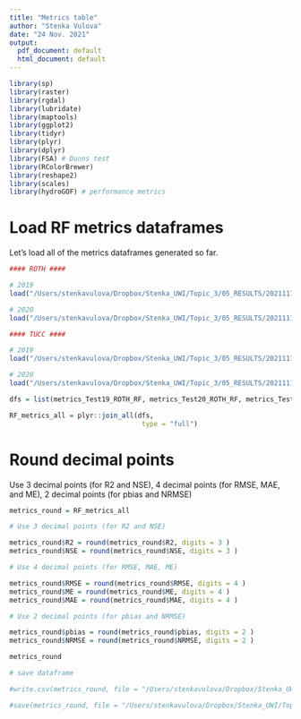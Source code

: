 ```yaml
---
title: "Metrics table"
author: "Stenka Vulova"
date: "24 Nov. 2021"
output:
  pdf_document: default
  html_document: default
---
```


```r

library(sp)
library(raster)
library(rgdal)
library(lubridate)
library(maptools)
library(ggplot2)
library(tidyr)
library(plyr)
library(dplyr)
library(FSA) # Dunns test
library(RColorBrewer)
library(reshape2)
library(scales)
library(hydroGOF) # performance metrics

```

# Load RF metrics dataframes 

Let's load all of the metrics dataframes generated so far. 

```r

#### ROTH #### 

# 2019
load("/Users/stenkavulova/Dropbox/Stenka_UWI/Topic_3/05_RESULTS/20211118_metrics_RF/Test2019/TestROTH/metrics_Test19_ROTH_RF.RData")

# 2020
load("/Users/stenkavulova/Dropbox/Stenka_UWI/Topic_3/05_RESULTS/20211118_metrics_RF/Test2020/TestROTH/metrics_Test20_ROTH_RF.RData")

#### TUCC #### 

# 2019
load("/Users/stenkavulova/Dropbox/Stenka_UWI/Topic_3/05_RESULTS/20211118_metrics_RF/Test2019/TestTUCC/metrics_Test19_TUCC_RF.RData")

# 2020 
load("/Users/stenkavulova/Dropbox/Stenka_UWI/Topic_3/05_RESULTS/20211118_metrics_RF/Test2020/TestTUCC/metrics_Test20_TUCC_RF.RData")

```

```r

dfs = list(metrics_Test19_ROTH_RF, metrics_Test20_ROTH_RF, metrics_Test19_TUCC_RF, metrics_Test20_TUCC_RF)

RF_metrics_all = plyr::join_all(dfs,
                                 type = "full")

```

# Round decimal points 

Use 3 decimal points (for R2 and NSE), 4 decimal points (for RMSE, MAE, and ME), 2 decimal points (for pbias and NRMSE) 

```r

metrics_round = RF_metrics_all

# Use 3 decimal points (for R2 and NSE)

metrics_round$R2 = round(metrics_round$R2, digits = 3 )
metrics_round$NSE = round(metrics_round$NSE, digits = 3 )

# Use 4 decimal points (for RMSE, MAE, ME)

metrics_round$RMSE = round(metrics_round$RMSE, digits = 4 )
metrics_round$ME = round(metrics_round$ME, digits = 4 )
metrics_round$MAE = round(metrics_round$MAE, digits = 4 )

# Use 2 decimal points (for pbias and NRMSE)

metrics_round$pbias = round(metrics_round$pbias, digits = 2 )
metrics_round$NRMSE = round(metrics_round$NRMSE, digits = 2 )

metrics_round

# save dataframe 

#write.csv(metrics_round, file = "/Users/stenkavulova/Dropbox/Stenka_UWI/Topic_3/05_RESULTS/20211122_RF_metrics_tables/metrics_round.csv", row.names = FALSE)

#save(metrics_round, file = "/Users/stenkavulova/Dropbox/Stenka_UWI/Topic_3/05_RESULTS/20211122_RF_metrics_tables/metrics_round.RData")

```

